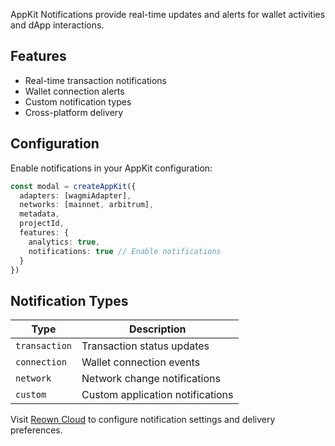 AppKit Notifications provide real-time updates and alerts for wallet activities and dApp interactions.

## Features

- Real-time transaction notifications
- Wallet connection alerts
- Custom notification types
- Cross-platform delivery

## Configuration

Enable notifications in your AppKit configuration:

```ts
const modal = createAppKit({
  adapters: [wagmiAdapter],
  networks: [mainnet, arbitrum],
  metadata,
  projectId,
  features: {
    analytics: true,
    notifications: true // Enable notifications
  }
})
```

## Notification Types

| Type | Description |
|------|-------------|
| `transaction` | Transaction status updates |
| `connection` | Wallet connection events |
| `network` | Network change notifications |
| `custom` | Custom application notifications |

Visit [Reown Cloud](https://cloud.reown.com) to configure notification settings and delivery preferences.

